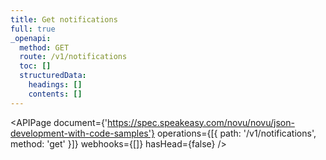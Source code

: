 ```yaml
---
title: Get notifications
full: true
_openapi:
  method: GET
  route: /v1/notifications
  toc: []
  structuredData:
    headings: []
    contents: []
---
```


<APIPage
  document={'https://spec.speakeasy.com/novu/novu/json-development-with-code-samples'}
  operations={[{ path: '/v1/notifications', method: 'get' }]}
  webhooks={[]}
  hasHead={false}
/>

